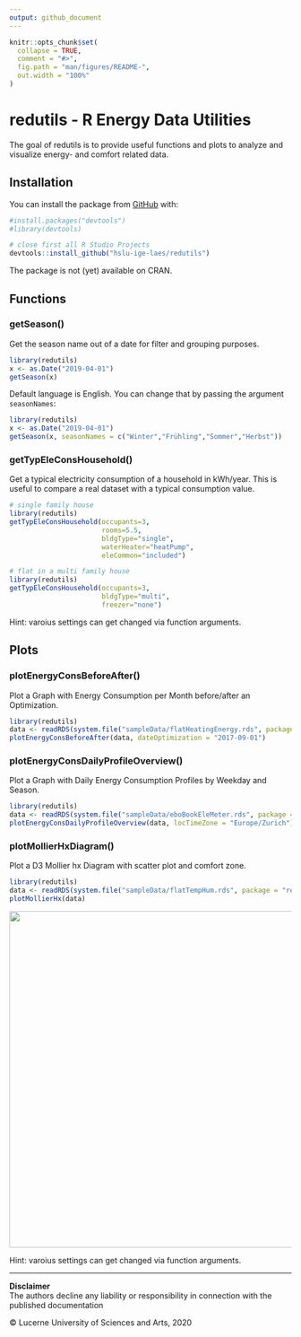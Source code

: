 ```yaml
---
output: github_document
---
```


<!-- README.md is generated from README.Rmd. Please edit that file -->

```r
knitr::opts_chunk$set(
  collapse = TRUE,
  comment = "#>",
  fig.path = "man/figures/README-",
  out.width = "100%"
)
```

# redutils - R Energy Data Utilities

<!-- badges: start -->
<!-- badges: end -->

The goal of redutils is to provide useful functions and plots to analyze and visualize energy- and comfort related data. 

## Installation

You can install the package from [GitHub](https://github.com/) with:

``` r
#install.packages("devtools")
#library(devtools)

# close first all R Studio Projects
devtools::install_github("hslu-ige-laes/redutils")
```
The package is not (yet) available on CRAN.

## Functions
### getSeason()
Get the season name out of a date for filter and grouping purposes.

```r
library(redutils)
x <- as.Date("2019-04-01")
getSeason(x)
```

Default language is English. You can change that by passing the argument `seasonNames`:

```r
library(redutils)
x <- as.Date("2019-04-01")
getSeason(x, seasonNames = c("Winter","Frühling","Sommer","Herbst"))
```

### getTypEleConsHousehold()
Get a typical electricity consumption of a household in kWh/year. This is useful to compare a real dataset with a typical consumption value.

```r
# single family house
library(redutils)
getTypEleConsHousehold(occupants=3,
                       rooms=5.5,
                       bldgType="single",
                       waterHeater="heatPump",
                       eleCommon="included")
```

```r
# flat in a multi family house
library(redutils)
getTypEleConsHousehold(occupants=3,
                       bldgType="multi",
                       freezer="none")
```

Hint: varoius settings can get changed via function arguments.

## Plots
### plotEnergyConsBeforeAfter()
Plot a Graph with Energy Consumption per Month before/after an Optimization.

```r
library(redutils)
data <- readRDS(system.file("sampleData/flatHeatingEnergy.rds", package = "redutils"))
plotEnergyConsBeforeAfter(data, dateOptimization = "2017-09-01")
```

### plotEnergyConsDailyProfileOverview()
Plot a Graph with Daily Energy Consumption Profiles by Weekday and Season.

```r
library(redutils)
data <- readRDS(system.file("sampleData/eboBookEleMeter.rds", package = "redutils"))
plotEnergyConsDailyProfileOverview(data, locTimeZone = "Europe/Zurich")
```

### plotMollierHxDiagram()
Plot a D3 Mollier hx Diagram with scatter plot and comfort zone.

```r
library(redutils)
data <- readRDS(system.file("sampleData/flatTempHum.rds", package = "redutils"))
plotMollierHx(data)
```
<img src="inst/mollierHxDiagram/example.png" class="illustration" width=600/>

Hint: varoius settings can get changed via function arguments.

<hr>

**Disclaimer**<br>
The authors decline any liability or responsibility in connection with the published documentation

&copy; Lucerne University of Sciences and Arts, 2020
